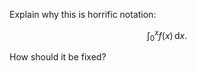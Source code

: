 Explain why this is horrific notation:

$$
    \int_0^x f(x)\,\textrm{d} x.
$$

How should it be fixed?